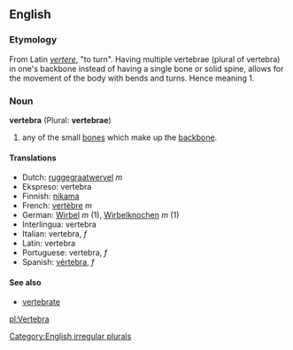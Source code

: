 ==English==

=== Etymology ===
From Latin ''[[vertere]]'', "to turn". Having multiple vertebrae (plural of vertebra) in one's backbone instead of having a single bone or solid spine, allows for the movement of the body with bends and turns. Hence meaning 1.

=== Noun ===
'''vertebra''' (Plural: '''vertebrae''')

#any of the small [[bone]]s which make up the [[backbone]].

==== Translations ====
*Dutch: [[ruggegraatwervel]] ''m''
*Ekspreso: vertebra
*Finnish: [[nikama]]
*French: [[vertèbre]] ''m''
*German: [[Wirbel]] ''m'' (1), [[Wirbelknochen]] ''m'' (1)
*Interlingua: vertebra 
*Italian: vertebra,  ''f''
*Latin: vertebra
*Portuguese: vertebra, ''f'' 
*Spanish: [[vértebra]], ''f''

==== See also ====
*[[vertebrate]]

[[Category:English irregular plurals]]

[[pl:Vertebra]]